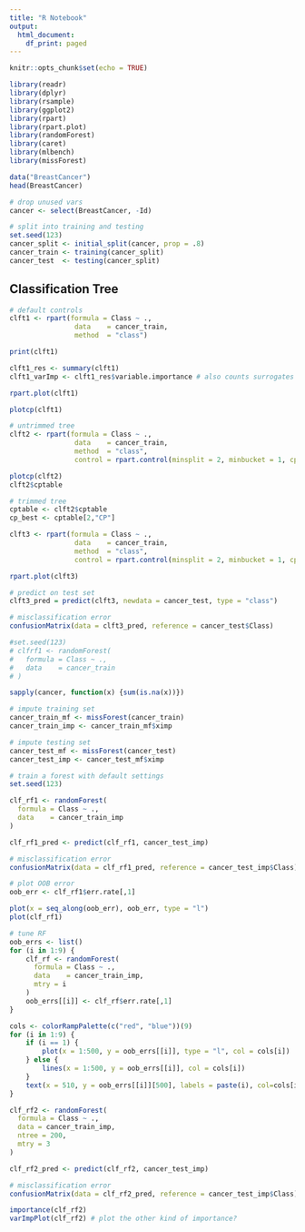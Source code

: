 ```yaml
---
title: "R Notebook"
output:
  html_document:
    df_print: paged
---
```


```r
knitr::opts_chunk$set(echo = TRUE)

library(readr)
library(dplyr)
library(rsample)
library(ggplot2)
library(rpart)
library(rpart.plot)
library(randomForest)
library(caret)
library(mlbench)
library(missForest)
```
```r
data("BreastCancer")
head(BreastCancer)
```
```r
# drop unused vars
cancer <- select(BreastCancer, -Id)

# split into training and testing
set.seed(123)
cancer_split <- initial_split(cancer, prop = .8)
cancer_train <- training(cancer_split)
cancer_test  <- testing(cancer_split) 
```

## Classification Tree

```r
# default controls
clft1 <- rpart(formula = Class ~ .,
                data    = cancer_train,
                method  = "class")

print(clft1)
```
```r
clft1_res <- summary(clft1)
clft1_varImp <- clft1_res$variable.importance # also counts surrogates
```

```r
rpart.plot(clft1)
```
```r
plotcp(clft1)
```
```r
# untrimmed tree
clft2 <- rpart(formula = Class ~ .,
                data    = cancer_train,
                method  = "class",
                control = rpart.control(minsplit = 2, minbucket = 1, cp = 0))

plotcp(clft2)
clft2$cptable
```

```r
# trimmed tree
cptable <- clft2$cptable
cp_best <- cptable[2,"CP"]

clft3 <- rpart(formula = Class ~ .,
                data    = cancer_train,
                method  = "class",
                control = rpart.control(minsplit = 2, minbucket = 1, cp = cp_best))

rpart.plot(clft3)
```
```r
# predict on test set
clft3_pred = predict(clft3, newdata = cancer_test, type = "class")

# misclassification error
confusionMatrix(data = clft3_pred, reference = cancer_test$Class)
```
```r
#set.seed(123)
# clfrf1 <- randomForest(
#   formula = Class ~ .,
#   data    = cancer_train
# )

sapply(cancer, function(x) {sum(is.na(x))})
```
```r
# impute training set
cancer_train_mf <- missForest(cancer_train)
cancer_train_imp <- cancer_train_mf$ximp

# impute testing set
cancer_test_mf <- missForest(cancer_test)
cancer_test_imp <- cancer_test_mf$ximp

# train a forest with default settings
set.seed(123)

clf_rf1 <- randomForest(
  formula = Class ~ .,
  data    = cancer_train_imp
)

clf_rf1_pred <- predict(clf_rf1, cancer_test_imp)

# misclassification error
confusionMatrix(data = clf_rf1_pred, reference = cancer_test_imp$Class)
```
```r
# plot OOB error
oob_err <- clf_rf1$err.rate[,1]

plot(x = seq_along(oob_err), oob_err, type = "l")
plot(clf_rf1)
```
```r
# tune RF
oob_errs <- list()
for (i in 1:9) {
    clf_rf <- randomForest(
      formula = Class ~ .,
      data    = cancer_train_imp,
      mtry = i
    )
    oob_errs[[i]] <- clf_rf$err.rate[,1]
}

cols <- colorRampPalette(c("red", "blue"))(9)
for (i in 1:9) {
    if (i == 1) {
        plot(x = 1:500, y = oob_errs[[i]], type = "l", col = cols[i])
    } else {
        lines(x = 1:500, y = oob_errs[[i]], col = cols[i])
    }
    text(x = 510, y = oob_errs[[i]][500], labels = paste(i), col=cols[i])
}
```

```r

clf_rf2 <- randomForest(
  formula = Class ~ .,
  data = cancer_train_imp,
  ntree = 200,
  mtry = 3 
)

clf_rf2_pred <- predict(clf_rf2, cancer_test_imp)

# misclassification error
confusionMatrix(data = clf_rf2_pred, reference = cancer_test_imp$Class)
```
```r
importance(clf_rf2)
varImpPlot(clf_rf2) # plot the other kind of importance?
```

